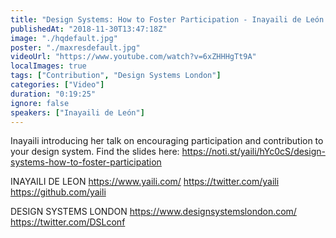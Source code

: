 ```yaml
---
title: "Design Systems: How to Foster Participation - Inayaili de León - Design Systems London"
publishedAt: "2018-11-30T13:47:18Z"
image: "./hqdefault.jpg"
poster: "./maxresdefault.jpg"
videoUrl: "https://www.youtube.com/watch?v=6xZHHHgTt9A"
localImages: true
tags: ["Contribution", "Design Systems London"]
categories: ["Video"]
duration: "0:19:25"
ignore: false
speakers: ["Inayaili de León"]
---
```


Inayaili introducing her talk on encouraging participation and contribution to your design system.
Find the slides here: https://noti.st/yaili/hYc0cS/design-systems-how-to-foster-participation

INAYAILI DE LEON
https://www.yaili.com/
https://twitter.com/yaili
https://github.com/yaili

DESIGN SYSTEMS LONDON
https://www.designsystemslondon.com/
https://twitter.com/DSLconf
